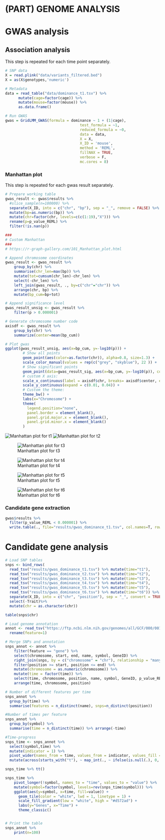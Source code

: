 # (PART) GENOME ANALYSIS {-}
# GWAS analysis

## Association analysis

This step is repeated for each time point separately.

```r
# SNP data
X = read.plink("data/variants_filtered.bed")
X = as(X$genotypes,'numeric')

# Metadata
data = read_table("data/dominance_t1.tsv") %>%
      mutate(cage=factor(cage)) %>%
      mutate(mouse=factor(mouse)) %>%
      as.data.frame()

# Run GWAS
gwas = GridLMM_GWAS(formula = dominance ~ 1 + (1|cage),
                                  test_formula = ~1,
                                  reduced_formula = ~0,
                                  data = data,
                                  X = X,
                                  X_ID = 'mouse',
                                  method = 'REML',
                                  fillNAX = TRUE,
                                  verbose = F,
                                  mc.cores = 8)
```

### Manhattan plot

This step is repeated for each gwas result separately.

```r
# Prepare working table
gwas_result <- gwas$results %>%
  #slice_sample(n=100000) %>%
  separate(X_ID, into = c("chr", "bp"), sep = "_", remove = FALSE) %>% # separate chromosome and position
  mutate(bp=as.numeric(bp)) %>%
  mutate(chr=factor(chr, levels=c(c(1:19),"X"))) %>%
  rename(p=p_value_REML) %>%
  filter(!is.nan(p))

###
# Custom Manhattan
###
# https://r-graph-gallery.com/101_Manhattan_plot.html

# Append chromosome coordinates
gwas_result <- gwas_result %>%
    group_by(chr) %>%
    summarise(chr_len=max(bp)) %>%
    mutate(tot=cumsum(chr_len)-chr_len) %>%
    select(-chr_len) %>%
    left_join(gwas_result, ., by=c("chr"="chr")) %>%
    arrange(chr, bp) %>%
    mutate(bp_cum=bp+tot)

# Append significance level
gwas_result_unsig <- gwas_result %>%
    filter(p > 0.000001)

# Generate chromosome number code
axisdf <- gwas_result %>%
    group_by(chr) %>%
    summarize(center=mean(bp_cum))

# Plot gwas
ggplot(gwas_result_unsig, aes(x=bp_cum, y=-log10(p))) +
        # Show all points
        geom_point(aes(color=as.factor(chr)), alpha=0.8, size=1.3) +
        scale_color_manual(values = rep(c("grey", "skyblue"), 22 )) +
        # Show significant points
        geom_point(data=gwas_result_sig, aes(x=bp_cum, y=-log10(p)), color="#FFB91F", shape=17, alpha=0.9, size=1.6) +
        # custom X axis:
        scale_x_continuous(label = axisdf$chr, breaks= axisdf$center, expand = c(0.01, 0.01)) +
        scale_y_continuous(expand = c(0.01, 0.04)) +
        # Custom the theme:
        theme_bw() +
        labs(x="Chromosome") +
        theme(
          legend.position="none",
          panel.border = element_blank(),
          panel.grid.major.x = element_blank(),
          panel.grid.minor.x = element_blank()
        )
```

![Manhattan plot for t1](img/gwas_dominance_t1.png)
![Manhattan plot for t2](img/gwas_dominance_t2.png)

![Manhattan plot for t3](img/gwas_dominance_t3.png)

![Manhattan plot for t4](img/gwas_dominance_t4.png)

![Manhattan plot for t5](img/gwas_dominance_t5.png)

![Manhattan plot for t6](img/gwas_dominance_t6.png)

### Candidate gene extraction

```r
gwas$results %>%
  filter(p_value_REML < 0.000001) %>%
  write.table(., file="results/gwas_dominance_t1.tsv", col.names=T, row.names=F, sep="\t", quote=FALSE)
```

# Candidate gene analysis

```r
# Load SNP tables
snps <- bind_rows(
  read_tsv("results/gwas_dominance_t1.tsv") %>% mutate(time="t1"),
  read_tsv("results/gwas_dominance_t2.tsv") %>% mutate(time="t2"),
  read_tsv("results/gwas_dominance_t3.tsv") %>% mutate(time="t3"),
  read_tsv("results/gwas_dominance_t4.tsv") %>% mutate(time="t4"),
  read_tsv("results/gwas_dominance_t5.tsv") %>% mutate(time="t5"),
  read_tsv("results/gwas_dominance_t6.tsv") %>% mutate(time="t6")) %>%
  separate(X_ID, into = c("chr", "position"), sep = "_", convert = TRUE) %>%
  select(-Trait)%>%
  mutate(chr = as.character(chr))

table(snps$chr)

# Load genome annotation
annot <- read_tsv("https://ftp.ncbi.nlm.nih.gov/genomes/all/GCF/000/001/635/GCF_000001635.27_GRCm39/GCF_000001635.27_GRCm39_feature_table.txt.gz") %>%
  rename(feature=1)

# Merge SNPs and annotation
snps_annot <- annot %>%
    filter(feature == "gene") %>%
    select(chromosome, start, end, name, symbol, GeneID) %>%
    right_join(snps, by = c("chromosome" = "chr"), relationship = "many-to-many") %>%
    filter(position >= start, position <= end) %>%
    mutate(chromosome = as.numeric(chromosome)) %>%
    mutate(time = factor(time)) %>%
    select(time, chromosome, position, name, symbol, GeneID, p_value_REML) %>%
    arrange(time, chromosome, position)

# Number of different features per time
snps_annot %>%
  group_by(time) %>%
  summarise(features = n_distinct(name), snps=n_distinct(position))

#Number of times per feature
snps_annot %>%
  group_by(symbol) %>%
  summarise(time = n_distinct(time)) %>% arrange(-time)

#Time-progress
snps_time <- snps_annot %>%
  select(symbol,time) %>%
  mutate(indicator = 1) %>%
  pivot_wider(names_from = time, values_from = indicator, values_fill = NULL) %>%
  mutate(across(starts_with("t"), ~ map_int(., ~ ifelse(is.null(.), 0, length(.)))))

snps_time %>% tt()

snps_time %>%
    pivot_longer(!symbol, names_to = "time", values_to = "value") %>%
    mutate(symbol=factor(symbol, levels=rev(snps_time$symbol))) %>%
    ggplot(aes(y=symbol, x=time, fill=value)) +
      geom_tile(color = "white", lwd = 1, linetype = 1) +
      scale_fill_gradient(low = "white", high = "#d572ad") +
      labs(y="Genes", x="Time") +
      theme_classic()


# Print the table
snps_annot %>%
    print(n=100)
```